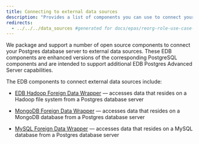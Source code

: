 ```yaml
---
title: Connecting to external data sources
description: "Provides a list of components you can use to connect your Postgres database server to external data sources"
redirects:
  - ../../../data_sources #generated for docs/epas/reorg-role-use-case-mode
---
```


We package and support a number of open source components to connect your Postgres database server to external data sources. These EDB components are enhanced versions of the corresponding PostgreSQL components and are intended to support additional EDB Postgres Advanced Server capabilities. 

The EDB components to connect external data sources include:

  - [EDB Hadoop Foreign Data Wrapper](/hadoop_data_adapter/latest/) &mdash;  accesses data that resides on a Hadoop file system from a Postgres database server

  - [MongoDB Foreign Data Wrapper](/mongo_data_adapter/latest/) &mdash;  accesses data that resides on a MongoDB database from a Postgres database server

  - [MySQL Foreign Data Wrapper](/mysql_data_adapter/latest/) &mdash;  accesses data that resides on a MySQL database from a Postgres database server


